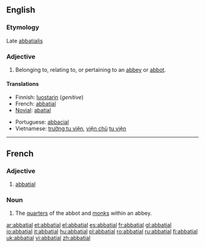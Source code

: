 ==English==

===Etymology===
Late {{etyl|la}} [[abbatialis]]

===Adjective===
{{en-adj}}

# Belonging to, relating to, or pertaining to an [[abbey]] or [[abbot]].

====Translations====
{{trans-top|belonging to an abbey}}
* Finnish: [[luostari|luostarin]] (''genitive'')
* French: [[abbatial#French|abbatial]]
* [[Novial]]: [[abatial]]
{{trans-mid}}
* Portuguese: [[abbacial]]
* Vietnamese: [[trưởng tu viện]], [[viện chủ]] [[tu viện]]
{{trans-bottom}}

----

==French==

===Adjective===
{{fr-adj|mp=abbatiaux}}

# [[abbatial#English|abbatial]]

===Noun===
{{fr-noun|m|plural=abbatiaux}}

# The [[quarters]] of the abbot and [[monk]]s within an abbey.

[[ar:abbatial]]
[[et:abbatial]]
[[el:abbatial]]
[[es:abbatial]]
[[fr:abbatial]]
[[gl:abbatial]]
[[io:abbatial]]
[[it:abbatial]]
[[hu:abbatial]]
[[pl:abbatial]]
[[ro:abbatial]]
[[ru:abbatial]]
[[fi:abbatial]]
[[uk:abbatial]]
[[vi:abbatial]]
[[zh:abbatial]]